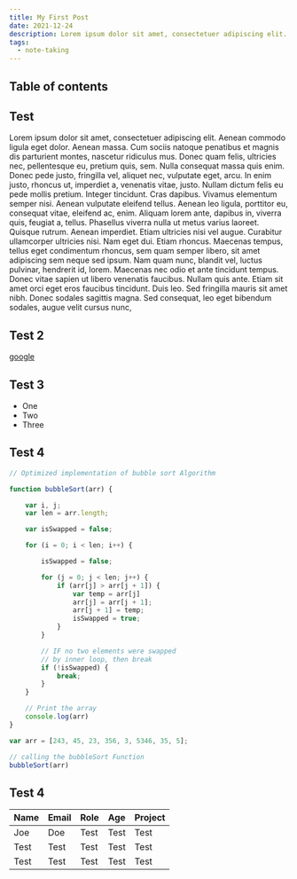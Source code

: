 ```yaml
---
title: My First Post
date: 2021-12-24
description: Lorem ipsum dolor sit amet, consectetuer adipiscing elit. Aenean commodo ligula eget dolor. Aenean massa. Cum sociis natoque penatibus et magnis dis parturient montes, nascetur ridiculus mus. Donec quam felis, ultricies nec.
tags:
  - note-taking
---
```


## Table of contents

## Test

Lorem ipsum dolor sit amet, consectetuer adipiscing elit. Aenean commodo ligula eget dolor. Aenean massa. Cum sociis natoque penatibus et magnis dis parturient montes, nascetur ridiculus mus. Donec quam felis, ultricies nec, pellentesque eu, pretium quis, sem. Nulla consequat massa quis enim. Donec pede justo, fringilla vel, aliquet nec, vulputate eget, arcu. In enim justo, rhoncus ut, imperdiet a, venenatis vitae, justo. Nullam dictum felis eu pede mollis pretium. Integer tincidunt. Cras dapibus. Vivamus elementum semper nisi. Aenean vulputate eleifend tellus. Aenean leo ligula, porttitor eu, consequat vitae, eleifend ac, enim. Aliquam lorem ante, dapibus in, viverra quis, feugiat a, tellus. Phasellus viverra nulla ut metus varius laoreet. Quisque rutrum. Aenean imperdiet. Etiam ultricies nisi vel augue. Curabitur ullamcorper ultricies nisi. Nam eget dui. Etiam rhoncus. Maecenas tempus, tellus eget condimentum rhoncus, sem quam semper libero, sit amet adipiscing sem neque sed ipsum. Nam quam nunc, blandit vel, luctus pulvinar, hendrerit id, lorem. Maecenas nec odio et ante tincidunt tempus. Donec vitae sapien ut libero venenatis faucibus. Nullam quis ante. Etiam sit amet orci eget eros faucibus tincidunt. Duis leo. Sed fringilla mauris sit amet nibh. Donec sodales sagittis magna. Sed consequat, leo eget bibendum sodales, augue velit cursus nunc,

## Test 2

[google](https://google.com)

## Test 3

* One
* Two
* Three

## Test 4


```js
// Optimized implementation of bubble sort Algorithm

function bubbleSort(arr) {

	var i, j;
	var len = arr.length;

	var isSwapped = false;

	for (i = 0; i < len; i++) {

		isSwapped = false;

		for (j = 0; j < len; j++) {
			if (arr[j] > arr[j + 1]) {
				var temp = arr[j]
				arr[j] = arr[j + 1];
				arr[j + 1] = temp;
				isSwapped = true;
			}
		}

		// IF no two elements were swapped
		// by inner loop, then break
		if (!isSwapped) {
			break;
		}
	}

	// Print the array
	console.log(arr)
}

var arr = [243, 45, 23, 356, 3, 5346, 35, 5];

// calling the bubbleSort Function
bubbleSort(arr)
```

## Test 4

| **Name** | **Email** | **Role** | **Age** | **Project** |
|----------|-----------|----------|---------|-------------|
| Joe      | Doe       | Test     | Test    | Test        |
| Test     | Test      | Test     | Test    | Test        |
| Test     | Test      | Test     | Test    | Test        |